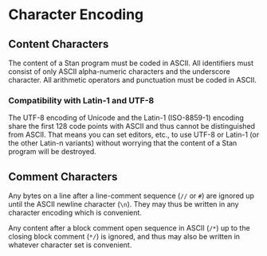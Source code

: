 # Character Encoding

## Content Characters

The content of a Stan program must be coded in ASCII.  All identifiers
must consist of only ASCII alpha-numeric characters and the underscore
character.  All arithmetic operators and punctuation must be coded in
ASCII.

### Compatibility with Latin-1 and UTF-8 {-}

The UTF-8 encoding of Unicode and the Latin-1 (ISO-8859-1) encoding
share the first 128 code points with ASCII and thus cannot be
distinguished from ASCII.  That means you can set editors, etc., to
use UTF-8 or Latin-1 (or the other Latin-n variants) without worrying
that the content of a Stan program will be destroyed.

## Comment Characters

Any bytes on a line after a line-comment sequence (`//` or
`#`) are ignored up until the ASCII newline character
(`\n`).  They may thus be written in any character encoding which
is convenient.

Any content after a block comment open sequence in ASCII (`/*`)
up to the closing block comment (`*/`) is ignored, and thus may
also be written in whatever character set is convenient.
